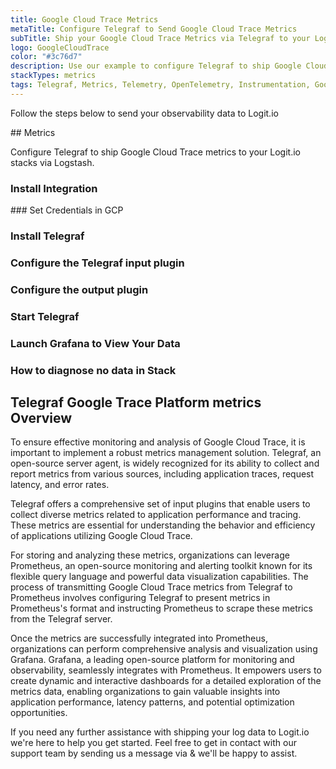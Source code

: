 ```yaml
---
title: Google Cloud Trace Metrics
metaTitle: Configure Telegraf to Send Google Cloud Trace Metrics
subTitle: Ship your Google Cloud Trace Metrics via Telegraf to your Logit.io Stack
logo: GoogleCloudTrace
color: "#3c76d7"
description: Use our example to configure Telegraf to ship Google Cloud Trace metrics to Logit.io. Configure Telegraf to send Google Cloud Trace metrics to ELK.
stackTypes: metrics
tags: Telegraf, Metrics, Telemetry, OpenTelemetry, Instrumentation, Google Cloud Trace, Distributed Tracing
---
```


Follow the steps below to send your observability data to Logit.io

<Steps>
  ## Metrics

  Configure Telegraf to ship Google Cloud Trace metrics to your Logit.io stacks via Logstash.
  
  ### Install Integration
  <InstallIntegration/>
  ### Set Credentials in GCP

  <SetGCPCredentials intro="Google Cloud Trace is a distributed tracing system provided by Google Cloud that helps organizations understand the performance and behavior of their applications. It allows for the collection, analysis, and visualization of latency data to identify and troubleshoot performance issues within complex distributed systems."/>
  
  ### Install Telegraf

  <InstallTelegraf />

  ### Configure the Telegraf input plugin

  <TelegrafStackDriverInput metric_type="cloudtrace.googleapis.com"/>

  ### Configure the output plugin

  <TelegrafOutputPlugin />

  ### Start Telegraf

  <StartTelegraf />

  ### Launch Grafana to View Your Data

  <LaunchVisualizer type="metrics" />

  ### How to diagnose no data in Stack

  <DiagnoseNoData />
</Steps>

## Telegraf Google Trace Platform metrics Overview

To ensure effective monitoring and analysis of Google Cloud Trace, it is important to implement a robust 
metrics management solution. Telegraf, an open-source server agent, is widely recognized for its ability 
to collect and report metrics from various sources, including application traces, request latency, and error rates.

Telegraf offers a comprehensive set of input plugins that enable users to collect diverse metrics 
related to application performance and tracing. These metrics are essential for understanding the 
behavior and efficiency of applications utilizing Google Cloud Trace.

For storing and analyzing these metrics, organizations can leverage Prometheus, an open-source 
monitoring and alerting toolkit known for its flexible query language and powerful data visualization 
capabilities. The process of transmitting Google Cloud Trace metrics from Telegraf to Prometheus 
involves configuring Telegraf to present metrics in Prometheus's format and instructing Prometheus 
to scrape these metrics from the Telegraf server.

Once the metrics are successfully integrated into Prometheus, organizations can perform comprehensive 
analysis and visualization using Grafana. Grafana, a leading open-source platform for monitoring 
and observability, seamlessly integrates with Prometheus. It empowers users to create dynamic and 
interactive dashboards for a detailed exploration of the metrics data, enabling organizations to 
gain valuable insights into application performance, latency patterns, and potential optimization opportunities.

If you need any further assistance with shipping your log data to Logit.io we're here to help you get started. 
Feel free to get in contact with our support team by sending us a message via <IntercomButton text="live chat" /> & we'll be happy to assist.